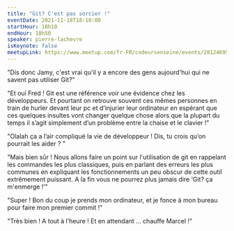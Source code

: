 ```yaml
---
title: "Git? C'est pas sorcier !"
eventDate: 2021-11-18T18:10:00
startHour: 18h10
endHour: 18h50
speaker: pierre-lachevre
isKeynote: false
meetupLink: https://www.meetup.com/fr-FR/codeursenseine/events/281246952/
---
```


"Dis donc Jamy, c'est vrai qu'il y a encore des gens aujourd'hui qui ne savent pas utiliser Git?"

"Et oui Fred ! Git est une référence voir une évidence chez les développeurs. Et pourtant on retrouve souvent ces mêmes personnes en train de hurler devant leur pc et d’injurier leur ordinateur en espérant que ces quelques insultes vont changer quelque chose alors que la plupart du temps il s’agit simplement d’un problème entre la chaise et le clavier !"

"Olalah ça a l’air compliqué la vie de développeur ! Dis, tu crois qu’on pourrait les aider ? "

"Mais bien sûr ! Nous allons faire un point sur l'utilisation de git en rappelant les commandes les plus classiques, puis en parlant des erreurs les plus communes en expliquant les fonctionnements un peu obscur de cette outil extrêmement puissant. A la fin vous ne pourrez plus jamais dire ‘Git? ça m'enmerge !’"

"Super ! Bon du coup je prends mon ordinateur, et je fonce à mon bureau pour faire mon premier commit !"

"Très bien ! A tout à l’heure ! Et en attendant … chauffe Marcel !"